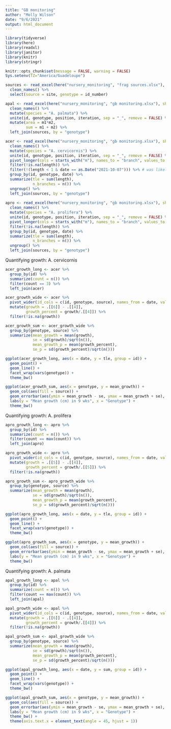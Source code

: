 ```yaml
---
title: "GB monitoring"
author: "Molly Wilson"
date: "9/6/2021"
output: html_document
---
```


```r
library(tidyverse)
library(here) 
library(readxl) 
library(janitor)
library(knitr)
library(stringr)

knitr::opts_chunk$set(message = FALSE, warning = FALSE)
Sys.setenv(TZ="America/Guadeloupe")
```

```r
sources <- read_excel(here("nursery_monitoring", "frag sources.xlsx"), sheet = "sources") %>%  
  clean_names() %>%
  select(source = site, genotype = id_number)

apal <- read_excel(here("nursery_monitoring", "gb monitoring.xlsx"), sheet = "palmata") %>%  
  clean_names() %>%
  mutate(species = "A. palmata") %>%
  unite(id, genotype, position, iteration, sep = "_", remove = FALSE) %>%
  mutate(area = m1*m2,
         sum = m1 + m2) %>%
  left_join(sources, by = "genotype")

acer <- read_excel(here("nursery_monitoring", "gb monitoring.xlsx"), sheet = "cervicornis") %>%  
  clean_names() %>%
  mutate(species = "A. cervicornis") %>%
  unite(id, genotype, position, iteration, sep = "_", remove = FALSE) %>%
  pivot_longer(cols = starts_with("m"), names_to = "branch", values_to = "length") %>%
  filter(!is.na(length)) %>%
  filter(!(length < 1 & date == as.Date("2021-10-07"))) %>% # was likely overmeasuring small branches
  group_by(id, genotype, date) %>%
  summarize(tle = sum(length),
            n_branches = n()) %>%
  ungroup() %>%
  left_join(sources, by = "genotype")
  
apro <- read_excel(here("nursery_monitoring", "gb monitoring.xlsx"), sheet = "prolifera") %>%  
  clean_names() %>%
  mutate(species = "A. prolifera") %>%
  unite(id, genotype, position, iteration, sep = "_", remove = FALSE) %>%
  pivot_longer(cols = starts_with("m"), names_to = "branch", values_to = "length") %>%
  filter(!is.na(length)) %>%
  group_by(id, genotype, date) %>%
  summarize(tle = sum(length),
            n_branches = n()) %>%
  ungroup() %>%
  left_join(sources, by = "genotype")
```

Quantifying growth: A. cervicornis
```r
acer_growth_long <- acer %>%
  group_by(id) %>%
  summarize(count = n()) %>%
  filter(count == 3) %>%
  left_join(acer)

acer_growth_wide <- acer %>%
  pivot_wider(id_cols = c(id, genotype, source), names_from = date, values_from = tle) %>%
  mutate(growth = .[[6]] - .[[4]],
         growth_percent = growth/.[[4]]) %>%
  filter(!is.na(growth))

acer_growth_sum <- acer_growth_wide %>%
  group_by(genotype, source) %>%
  summarize(mean_growth = mean(growth),
            se = sd(growth)/sqrt(n()),
            mean_growth_p = mean(growth_percent),
            se_p = sd(growth_percent)/sqrt(n()))

ggplot(acer_growth_long, aes(x = date, y = tle, group = id)) +
  geom_point() +
  geom_line() +
  facet_wrap(vars(genotype)) +
  theme_bw()

ggplot(acer_growth_sum, aes(x = genotype, y = mean_growth)) +
  geom_col(aes(fill = source)) +
  geom_errorbar(aes(ymin = mean_growth - se, ymax = mean_growth + se), width = .2) +
  labs(y = "Mean growth (cm) in 9 wks", x = "Genotype") +
  theme_bw()
```

Quantifying growth: A. prolifera
```r
apro_growth_long <- apro %>%
  group_by(id) %>%
  summarize(count = n()) %>%
  filter(count == max(count)) %>%
  left_join(apro)

apro_growth_wide <- apro %>%
  pivot_wider(id_cols = c(id, genotype, source), names_from = date, values_from = tle) %>%
  mutate(growth = .[[5]] - .[[4]],
         growth_percent = growth/.[[5]]) %>%
  filter(!is.na(growth))

apro_growth_sum <- apro_growth_wide %>%
  group_by(genotype, source) %>%
  summarize(mean_growth = mean(growth),
            se = sd(growth)/sqrt(n()),
            mean_growth_p = mean(growth_percent),
            se_p = sd(growth_percent)/sqrt(n()))

ggplot(apro_growth_long, aes(x = date, y = tle, group = id)) +
  geom_point() +
  geom_line() +
  facet_wrap(vars(genotype)) +
  theme_bw()

ggplot(apro_growth_sum, aes(x = genotype, y = mean_growth)) +
  geom_col(aes(fill = source)) +
  geom_errorbar(aes(ymin = mean_growth - se, ymax = mean_growth + se), width = .2) +
  labs(y = "Mean growth (cm) in 9 wks", x = "Genotype") +
  theme_bw()
```

Quantifying growth: A. palmata
```r
apal_growth_long <- apal %>%
  group_by(id) %>%
  summarize(count = n()) %>%
  filter(count == max(count)) %>%
  left_join(apal)

apal_growth_wide <- apal %>%
  pivot_wider(id_cols = c(id, genotype, source), names_from = date, values_from = sum) %>%
  mutate(growth = .[[6]] - .[[4]],
         growth_percent = growth/.[[4]]) %>%
  filter(!is.na(growth))

apal_growth_sum <- apal_growth_wide %>%
  group_by(genotype, source) %>%
  summarize(mean_growth = mean(growth),
            se = sd(growth)/sqrt(n()),
            mean_growth_p = mean(growth_percent),
            se_p = sd(growth_percent)/sqrt(n()))

ggplot(apal_growth_long, aes(x = date, y = sum, group = id)) +
  geom_point() +
  geom_line() +
  facet_wrap(vars(genotype)) +
  theme_bw()

ggplot(apal_growth_sum, aes(x = genotype, y = mean_growth)) +
  geom_col(aes(fill = source)) +
  geom_errorbar(aes(ymin = mean_growth - se, ymax = mean_growth + se), width = .2) +
  labs(y = "Mean growth (cm) in 9 wks", x = "Genotype") +
  theme_bw() +
  theme(axis.text.x = element_text(angle = 45, hjust = 1))
  
```

